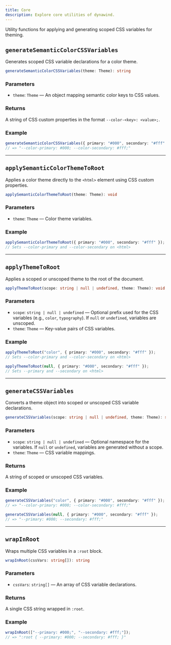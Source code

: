 ```yaml
---
title: Core
description: Explore core utilities of dynawind.
---
```


Utility functions for applying and generating scoped CSS variables for theming.

## `generateSemanticColorCSSVariables`

Generates scoped CSS variable declarations for a color theme.

```ts
generateSemanticColorCSSVariables(theme: Theme): string
```

### Parameters

- `theme`: `Theme` — An object mapping semantic color keys to CSS values.

### Returns

A string of CSS custom properties in the format `--color-<key>: <value>;`.

### Example

```ts
generateSemanticColorCSSVariables({ primary: "#000", secondary: "#fff" });
// => "--color-primary: #000; --color-secondary: #fff;"
```

---

## `applySemanticColorThemeToRoot`

Applies a color theme directly to the `<html>` element using CSS custom properties.

```ts
applySemanticColorThemeToRoot(theme: Theme): void
```

### Parameters

- `theme`: `Theme` — Color theme variables.

### Example

```ts
applySemanticColorThemeToRoot({ primary: "#000", secondary: "#fff" });
// Sets --color-primary and --color-secondary on <html>
```

---

## `applyThemeToRoot`

Applies a scoped or unscoped theme to the root of the document.

```ts
applyThemeToRoot(scope: string | null | undefined, theme: Theme): void
```

### Parameters

- `scope`: `string | null | undefined` — Optional prefix used for the CSS variables (e.g., `color`, `typography`). If `null` or `undefined`, variables are unscoped.
- `theme`: `Theme` — Key-value pairs of CSS variables.

### Example

```ts
applyThemeToRoot("color", { primary: "#000", secondary: "#fff" });
// Sets --color-primary and --color-secondary on <html>

applyThemeToRoot(null, { primary: "#000", secondary: "#fff" });
// Sets --primary and --secondary on <html>
```

---

## `generateCSSVariables`

Converts a theme object into scoped or unscoped CSS variable declarations.

```ts
generateCSSVariables(scope: string | null | undefined, theme: Theme): string
```

### Parameters

- `scope`: `string | null | undefined` — Optional namespace for the variables. If `null` or `undefined`, variables are generated without a scope.
- `theme`: `Theme` — CSS variable mappings.

### Returns

A string of scoped or unscoped CSS variables.

### Example

```ts
generateCSSVariables("color", { primary: "#000", secondary: "#fff" });
// => "--color-primary: #000; --color-secondary: #fff;"

generateCSSVariables(null, { primary: "#000", secondary: "#fff" });
// => "--primary: #000; --secondary: #fff;"
```

---

## `wrapInRoot`

Wraps multiple CSS variables in a `:root` block.

```ts
wrapInRoot(cssVars: string[]): string
```

### Parameters

- `cssVars`: `string[]` — An array of CSS variable declarations.

### Returns

A single CSS string wrapped in `:root`.

### Example

```ts
wrapInRoot(["--primary: #000;", "--secondary: #fff;"]);
// => ":root { --primary: #000; --secondary: #fff; }"
```
